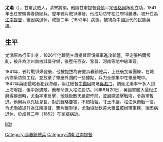 '''尤渤'''（{{bd||?|1852年|catIdx=Y尤}}），甘肅武威人，清末將領。他隨甘肅提督[[齊慎|齊慎]]平定[[張格爾|張格爾]]叛亂立功，1841年出任安徽壽春鎮總兵。翌年鴉片戰爭爆發，他成功防守松江府得勝港，被升任為[[江南提督|江南提督]]，後因病退休，咸豐二年（1852年）病逝，被視為中國近代的民族英雄。

==生平==
尤渤原為行伍出身，1826年他跟隨甘肅提督齊慎揮軍進攻新疆，平定張格爾叛亂，被升為涼州南古城堡守備，後歷任西安、鞏昌、河南等地中級軍官。

1841年，鴉片戰爭爆發後，他被提拔為安徽壽春鎮總兵，上任後加緊團練，在城內修築防禦工程，並放棄了肇慶外圍的一些據點，兵力全部集中在肇慶城中。1842年英國侵略者犯我海疆，兩江總督[[牛鑑|牛鑑]]因防堵[[吳淞口|吳淞口]]，調派尤渤率千多人到上海增援，但中途遇敵，他奉命退入松江設防。同年6月20日，英國軍艦入侵松江府得勝港時，尤渤率軍反擊，他隨後數天嚴密佈防，並展開遊擊戰術，令英軍暫退。他用兵以兇猛見長，對於戰略要害，不惜犧牲，寸土不讓。松江保衛戰一役，令尤渤被提升為江南提督，鴉片戰爭後，尤渤協助欽差大臣[[耆英|耆英]]辦理軍務，後因病退休，於咸豐二年（1852）在家鄉病逝。

[[category:尤姓|B渤]]
[[Category:壽春鎮總兵|Category:壽春鎮總兵]]
[[Category:清朝江南提督|Category:清朝江南提督]]